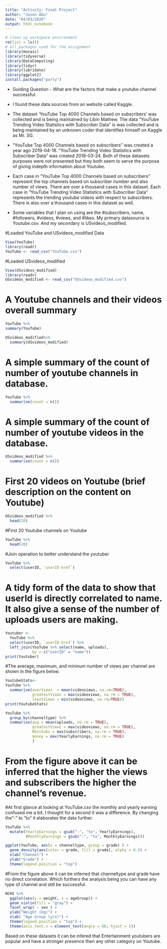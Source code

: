 ```yaml
---
title: "Activity: Final Project"
author: "Jason Abu"
date: "04/03/2020"
output: html_notebook
---
```


```r
# clean up workspace environment
rm(list = ls())
# all packages used for the assignment
library(mosaic)
library(tidyverse)
library(DataComputing)
library(tidyr)
library(lubridate)
library(ggplot2)
install.packages("party")
```

* Guiding Question - What are the factors that make a youtube channel successful. 

* I found these data sources from an website called Kaggle.

* The dataset 'YouTube Top 4000 Channels based on subscribers' was collected and is being maintained by Libin Mathew. The data "YouTube Trending Video Statistics with Subscriber Data" is was collected and is being maintained by an unknown coder that identifies himself on Kaggle as Mr. SG.

* "YouTube Top 4000 Channels based on subscribers" was created a year ago 2019-04-18.
 "YouTube Trending Video Statistics with Subscriber Data" was created 2018-03-24. Both of these datasets purposes were not presented but they both seem to serve the purpose of giving indepth information about Youtube.

* Each case in "YouTube Top 4000 Channels based on subscribers" represent the top channels based on subscriber number and also number of views. There are over a thousand cases in this dataset. 
Each case in "YouTube Trending Video Statistics with Subscriber Data" represents the trending youtube videos with respect to subscribers. There is also over a thousand cases in this dataset as well.

* Some variables that I plan on using are the #subscribers, name, #followers, #videos, #views, and #likes.
My primary datasource is Youtube.csv. And my secondary is USvideos_modified.




#Loaded YouTube and USvideos_modified Data
```r
View(YouTube)
library(readr)
YouTube <- read_csv("YouTube.csv")
```

#Loaded USvideos_modified
```r
View(USvideos_modified)
library(readr)
USvideos_modified <- read_csv("USvideos_modified.csv")
```
# A Youtube channels and their videos overall summary
```r
YouTube %>%
summary(YouTube)
```

```r
USvideos_modified%>%
  summary(USvideos_modified)
```



# A simple summary of the count of number of youtube channels in database.
```r
YouTube %>%
  summarise(count = n())
```
# A simple summary of the count of number of youtube videos in the database.
```r
USvideos_modified %>%
  summarise(count = n())
```

# First 20 videos on Youtube (brief description on the content on Youtube)
```r
USvideos_modified %>%
  head(20)
```
#First 20 Youtube channels on Youtube
```r
YouTube %>%
  head(20)
```
#Join operation to better understand the youtuber 
```r
YouTube %>% 
  select(userID, `userID-href`)
```
# A tidy form of the data to show that userId is directly correlated to name. It also give a sense of the number of uploads users are making.
```r
Youtuber <- 
  YouTube %>%
  select(userID, `userID-href`) %>% 
  left_join(YouTube %>% select(name, uploads),
            by = c("userID" = "name")) 
print(Youtuber)
```



#The average, maximum, and mininum number of views per channel are shown in the figure below.
```r
YoutubeStats<-
YouTube %>%
  summarise(averViews  = mean(videoviews, na.rm=TRUE),
            greatestViews = max(videoviews, na.rm = TRUE),
            leastViews = min(videoviews, na.rm=TRUE))
print(YoutubeStats)
```

```r
YouTube %>%
  group_by(channeltype) %>%
  summarise(avg = mean(uploads, na.rm = TRUE), 
            greatestViews = max(videoviews, na.rm = TRUE),
            MostSubs = max(subscribers, na.rm = TRUE),
            money = max(YearlyEarnings, na.rm = TRUE)
            )
```
# From the figure above it can be inferred that the higher the views and subscribers the higher the channel's revenue.


#At first glance at looking at YouTube.csv the monthly and yearly earning confused me a bit. I thought for a second it was a difference. By changing the"-" to "to" it elaborates the data further.
```r
YouTube %>%
  mutate(YearlyEarnings = gsub("-", "to", YearlyEarnings),
         (MonthlyEarnings = gsub("-", "to", MonthlyEarnings)))
```



```r
ggplot(YouTube, aes(x = channeltype, group = grade) ) + 
  geom_density(aes(color = grade, fill = grade), alpha = 0.5) +
  xlab("Channel") + 
  ylab("Grade") + 
  theme(legend.position = "top")
```
#From the figure above it can be inferred that channeltype and grade have no direct correlation. Which furthers the analysis being you can have any type of channel and still be successful.

```r
NCHS %>%
  ggplot(aes(y = weight, x = ageGroup)) + 
  geom_violin(fill = "gray") + 
  facet_wrap( ~ sex ) +
  ylab("Weight (kg)") + 
  xlab( "Age Group (yrs)") + 
  theme(legend.position = "top") +  
  theme(axis.text.x = element_text(angle = 60, hjust = 1)) 
```




Based on these datasets it can be infered that Entertainment youtubers are popular and have a stronger presence then any other category on Youtube.



